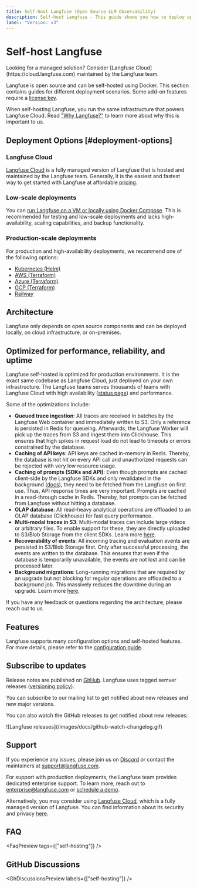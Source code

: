 ```yaml
---
title: Self-host Langfuse (Open Source LLM Observability)
description: Self-host Langfuse - This guide shows you how to deploy open-source LLM observability with Docker, Kubernetes, or VMs on your own infrastructure.
label: "Version: v3"
---
```



# Self-host Langfuse

<Callout type="info">
  Looking for a managed solution? Consider [Langfuse
  Cloud](https://cloud.langfuse.com) maintained by the Langfuse team.
</Callout>

Langfuse is open source and can be self-hosted using Docker.
This section contains guides for different deployment scenarios.
Some add-on features require a [license key](/self-hosting/license-key).

When self-hosting Langfuse, you run the same infrastructure that powers Langfuse Cloud. Read ["Why Langfuse?"](/why) to learn more about why this is important to us.

## Deployment Options [#deployment-options]

### Langfuse Cloud

[Langfuse Cloud](https://cloud.langfuse.com) is a fully managed version of Langfuse that is hosted and maintained by the Langfuse team. Generally, it is the easiest and fastest way to get started with Langfuse at affordable [pricing](/pricing).

### Low-scale deployments

You can [run Langfuse on a VM or locally using Docker Compose](/self-hosting/docker-compose).
This is recommended for testing and low-scale deployments and lacks high-availability, scaling capabilities, and backup functionality.

### Production-scale deployments

For production and high-availability deployments, we recommend one of the following options:

- [Kubernetes (Helm)](/self-hosting/kubernetes-helm)
- [AWS (Terraform)](/self-hosting/aws)
- [Azure (Terraform)](/self-hosting/azure)
- [GCP (Terraform)](/self-hosting/gcp)
- [Railway](/self-hosting/railway)

## Architecture

Langfuse only depends on open source components and can be deployed locally, on cloud infrastructure, or on-premises.


<ArchitectureDiagram />


<ArchitectureDescription />

## Optimized for performance, reliability, and uptime

Langfuse self-hosted is optimized for production environments. It is the exact same codebase as Langfuse Cloud, just deployed on your own infrastructure. The Langfuse teams serves thousands of teams with Langfuse Cloud with high availability ([status page](https://status.langfuse.com)) and performance.

Some of the optimizations include:

- **Queued trace ingestion**: All traces are received in batches by the Langfuse Web container and immediately written to S3. Only a reference is persisted in Redis for queueing. Afterwards, the Langfuse Worker will pick up the traces from S3 and ingest them into Clickhouse. This ensures that high spikes in request load do not lead to timeouts or errors constrained by the database.
- **Caching of API keys**: API keys are cached in-memory in Redis. Thereby, the database is not hit on every API call and unauthorized requests can be rejected with very low resource usage.
- **Caching of prompts (SDKs and API)**: Even though prompts are cached client-side by the Langfuse SDKs and only revalidated in the background ([docs](/docs/prompts)), they need to be fetched from the Langfuse on first use. Thus, API response times are very important. Prompts are cached in a read-through cache in Redis. Thereby, hot prompts can be fetched from Langfuse without hitting a database.
- **OLAP database**: All read-heavy analytical operations are offloaded to an OLAP database (Clickhouse) for fast query performance.
- **Multi-modal traces in S3**: Multi-modal traces can include large videos or arbitrary files. To enable support for these, they are directly uploaded to S3/Blob Storage from the client SDKs. Learn more [here](/docs/tracing-features/multi-modality).
- **Recoverability of events**: All incoming tracing and evaluation events are persisted in S3/Blob Storage first. Only after successful processing, the events are written to the database. This ensures that even if the database is temporarily unavailable, the events are not lost and can be processed later.
- **Background migrations**: Long-running migrations that are required by an upgrade but not blocking for regular operations are offloaded to a background job. This massively reduces the downtime during an upgrade. Learn more [here](/self-hosting/background-migrations).

If you have any feedback or questions regarding the architecture, please reach out to us.

## Features

Langfuse supports many configuration options and self-hosted features.
For more details, please refer to the [configuration guide](/self-hosting/configuration).


<SelfHostFeatures />

## Subscribe to updates


Release notes are published on [GitHub](https://github.com/langfuse/langfuse/releases). Langfuse uses tagged semver releases ([versioning policy](/self-hosting/versioning)).

You can subscribe to our mailing list to get notified about new releases and new major versions.

<ProductUpdateSignup source="self-host" className="mt-3 mb-3 max-w-sm" />

You can also watch the GitHub releases to get notified about new releases:

<Frame className="max-w-md block" border>
  ![Langfuse releases](/images/docs/github-watch-changelog.gif)
</Frame>

## Support

If you experience any issues, please join us on [Discord](/discord) or contact the maintainers at support@langfuse.com.

For support with production deployments, the Langfuse team provides dedicated enterprise support. To learn more, reach out to enterprise@langfuse.com or [schedule a demo](/schedule-demo).

Alternatively, you may consider using [Langfuse Cloud](/docs/deployment/cloud), which is a fully managed version of Langfuse. You can find information about its security and privacy [here](/security).

## FAQ


<FaqPreview tags={["self-hosting"]} />

## GitHub Discussions


<GhDiscussionsPreview labels={["self-hosting"]} />
